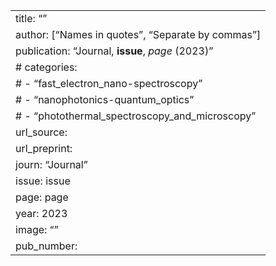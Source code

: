 ---
title: ""
author: ["Names in quotes", "Separate by commas"]
publication: "Journal, **issue**, _page_ (2023)"
# categories: 
#   - "fast_electron_nano-spectroscopy"
#   - "nanophotonics-quantum_optics"
#   - "photothermal_spectroscopy_and_microscopy"
url_source: 
url_preprint: 
journ: "Journal"
issue: issue
page: page
year: 2023
image: ""
pub_number: 
---